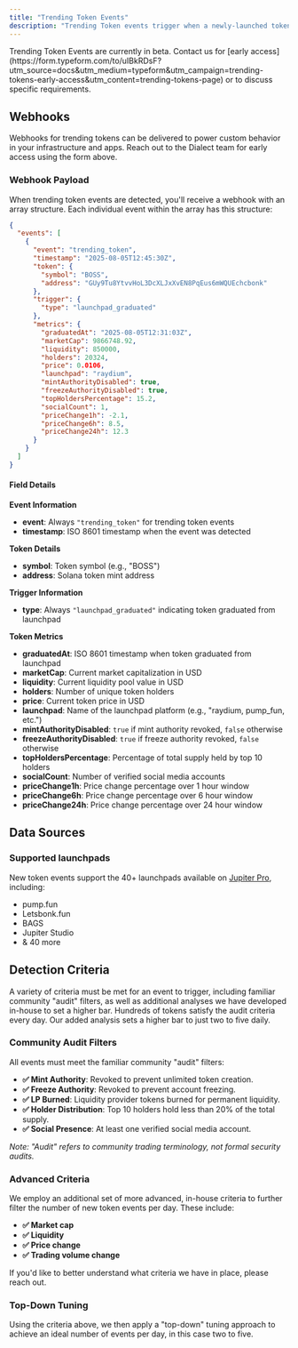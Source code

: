 ```yaml
---
title: "Trending Token Events"
description: "Trending Token events trigger when a newly-launched token graduates from a launchpad and meets strict performance criteria. Get notified of high-potential tokens with built-in audit filters and advanced analytics."
---
```


<Tip>
Trending Token Events are currently in beta. Contact us for [early access](https://form.typeform.com/to/uIBkRDsF?utm_source=docs&utm_medium=typeform&utm_campaign=trending-tokens-early-access&utm_content=trending-tokens-page) or to discuss specific requirements.
</Tip>

## Webhooks

Webhooks for trending tokens can be delivered to power custom behavior in your infrastructure and apps. Reach out to the Dialect team for early access using the form above.

### Webhook Payload

When trending token events are detected, you'll receive a webhook with an array structure. Each individual event within the array has this structure:

```json
{
  "events": [
    {
      "event": "trending_token",
      "timestamp": "2025-08-05T12:45:30Z",
      "token": {
        "symbol": "BOSS",
        "address": "GUy9Tu8YtvvHoL3DcXLJxXvEN8PqEus6mWQUEchcbonk"
      },
      "trigger": {
        "type": "launchpad_graduated"
      },
      "metrics": {
        "graduatedAt": "2025-08-05T12:31:03Z",
        "marketCap": 9866748.92,
        "liquidity": 850000,
        "holders": 20324,
        "price": 0.0106,
        "launchpad": "raydium",
        "mintAuthorityDisabled": true,
        "freezeAuthorityDisabled": true,
        "topHoldersPercentage": 15.2,
        "socialCount": 1,
        "priceChange1h": -2.1,
        "priceChange6h": 8.5,
        "priceChange24h": 12.3
      }
    }
  ]
}
```

#### Field Details

**Event Information**
- **event**: Always `"trending_token"` for trending token events
- **timestamp**: ISO 8601 timestamp when the event was detected

**Token Details**
- **symbol**: Token symbol (e.g., "BOSS")
- **address**: Solana token mint address

**Trigger Information**
- **type**: Always `"launchpad_graduated"` indicating token graduated from launchpad

**Token Metrics**
- **graduatedAt**: ISO 8601 timestamp when token graduated from launchpad
- **marketCap**: Current market capitalization in USD
- **liquidity**: Current liquidity pool value in USD
- **holders**: Number of unique token holders
- **price**: Current token price in USD
- **launchpad**: Name of the launchpad platform (e.g., "raydium, pump_fun, etc.")
- **mintAuthorityDisabled**: `true` if mint authority revoked, `false` otherwise
- **freezeAuthorityDisabled**: `true` if freeze authority revoked, `false` otherwise
- **topHoldersPercentage**: Percentage of total supply held by top 10 holders
- **socialCount**: Number of verified social media accounts
- **priceChange1h**: Price change percentage over 1 hour window 
- **priceChange6h**: Price change percentage over 6 hour window 
- **priceChange24h**: Price change percentage over 24 hour window 

## Data Sources

### Supported launchpads

New token events support the 40+ launchpads available on [Jupiter Pro](https://jup.ag/pro?tab=launchpads), including:

- pump.fun 
- Letsbonk.fun 
- BAGS
- Jupiter Studio
- & 40 more


## Detection Criteria

A variety of criteria must be met for an event to trigger, including familiar community "audit" filters, as well as additional analyses we have developed in-house to set a higher bar. Hundreds of tokens satisfy the audit criteria every day. Our added analysis sets a higher bar to just two to five daily.

### Community Audit Filters

All events must meet the familiar community "audit" filters: 

- **✅ Mint Authority**: Revoked to prevent unlimited token creation.
- **✅ Freeze Authority**: Revoked to prevent account freezing.
- **✅ LP Burned**: Liquidity provider tokens burned for permanent liquidity.
- **✅ Holder Distribution**: Top 10 holders hold less than 20% of the total supply.
- **✅ Social Presence**: At least one verified social media account.

*Note: "Audit" refers to community trading terminology, not formal security audits.*

### Advanced Criteria

We employ an additional set of more advanced, in-house criteria to further filter the number of new token events per day. These include: 

- **✅ Market cap**
- **✅ Liquidity**
- **✅ Price change**
- **✅ Trading volume change**

If you'd like to better understand what criteria we have in place, please reach out.

### Top-Down Tuning

Using the criteria above, we then apply a "top-down" tuning approach to achieve an ideal number of events per day, in this case two to five.
